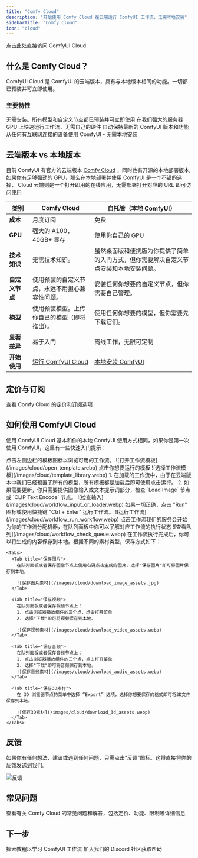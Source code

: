 ```yaml
---
title: "Comfy Cloud"
description: "开始使用 Comfy Cloud 在云端运行 ComfyUI 工作流，无需本地安装"
sidebarTitle: "Comfy Cloud"
icon: "cloud"
---
```


<Card title="访问 Comfy Cloud" icon="cloud" href="https://comfy.org/cloud">
  点击此处直接访问 ComfyUI Cloud
</Card>

## 什么是 Comfy Cloud？

ComfyUI Cloud 是 ComfyUI 的云端版本，具有与本地版本相同的功能。一切都已预装并可立即使用。

### 主要特性

<CardGroup cols={2}>
  <Card title="零配置" icon="bolt">
    无需安装。所有模型和自定义节点都已预装并可立即使用
  </Card>
  
  <Card title="强大的 GPU" icon="microchip">
    在我们强大的服务器 GPU 上快速运行工作流，无需自己的硬件
  </Card>
  
  <Card title="始终保持最新" icon="arrows-rotate">
    自动保持最新的 ComfyUI 版本和功能
  </Card>
  
  <Card title="随处访问" icon="globe">
    从任何有互联网连接的设备使用 ComfyUI - 无需本地安装
  </Card>
</CardGroup>

## 云端版本 vs 本地版本

目前 ComfyUI 有官方的云端版本 [Comfy Cloud](https://comfy.org/cloud) ，同时也有开源的本地部署版本, 如果你有足够强劲的 GPU，那么在本地部署并使用 ComfyUI 是一个不错的选择， Cloud 云端则是一个打开即用的在线应用，无需部署打开对应的 URL 即可访问使用

| 类别 | Comfy Cloud | 自托管（本地 ComfyUI） |
|------|-------------|----------------------|
| **成本** | 月度订阅 | 免费 |
| **GPU** | 强大的 A100，40GB+ 显存 | 使用你自己的 GPU |
| **技术知识** | 无需技术知识。 | 虽然桌面版和便携版为你提供了简单的入门方式，但你需要解决自定义节点安装和本地安装问题。 |
| **自定义节点** | 使用预装的自定义节点，永远不用担心兼容性问题。 | 安装任何你想要的自定义节点，但你需要自己管理。 |
| **模型** | 使用预装模型。上传你自己的模型（即将推出）。 | 使用任何你想要的模型，但你需要先下载它们。 |
| **显著差异** | 易于入门 | 离线工作，无限可定制 |
| **开始使用** | [运行 ComfyUI Cloud](https://comfy.org/cloud) | [本地安装 ComfyUI](/zh-CN/installation/system_requirements) |

## 定价与订阅

<Card title="查看定价" icon="tag" href="https://comfy.org/cloud">
  查看 Comfy Cloud 的定价和订阅选项
</Card>

## 如何使用 ComfyUI Cloud 

使用 ComfyUI Cloud 基本和你的本地 ComfyUI 使用方式相同，如果你是第一次使用 ComfyUI，这里有一些快速入门提示：

<Steps>
  <Step title="选择一个模板">
    点击左侧边栏的模板图标以浏览可用的工作流。
    ![打开工作流模板](/images/cloud/open_template.webp)
  </Step>
  
  <Step title="选择你要运行的工作流">
    点击你想要运行的模板
    ![选择工作流模板](/images/cloud/template_library.webp)
  </Step>
  
  <Step title="更新模板的输入">
    1. 在加载的工作流中，由于在云端版本中我们已经预置了所有的模型，所有模板都是加载后即可使用点击运行。
    2. 如果需要更新，你只需要提供图像输入或文本提示词部分，检查 `Load Image` 节点或 `CLIP Text Encode` 节点。
    ![检查输入](/images/cloud/workflow_input_or_loader.webp)
  </Step>
  
  <Step title="运行你的工作流">
    如果一切正确，点击 "Run" 图标或使用快捷键 "Ctrl + Enter" 运行工作流。
    ![运行工作流](/images/cloud/workflow_run_workflow.webp)
  </Step>

  <Step title="查看输出">
    点击工作流我们的服务会开始为你的工作流分配机器，在队列面板中你可以了解对应工作流的执行状态
    ![查看队列](/images/cloud/workflow_check_queue.webp)
  </Step>

  <Step title="保存内容到本地">
    在工作流执行完成后，你可以将生成的内容保存到本地。根据不同的素材类型，保存方式如下：
    
    <Tabs>
      <Tab title="保存图片">
        在队列面板或者保存图像节点上使用右键点击生成的图片，选择"保存图片"即可将图片保存到本地。
        
        ![保存图片素材](/images/cloud/download_image_assets.jpg)
      </Tab>
      
      <Tab title="保存视频">
        在队列面板或者保存视频节点上：
        1. 点击浏览器播放组件的三个点，点击打开菜单
        2. 选择"下载"即可将视频保存到本地。
        
        ![保存视频素材](/images/cloud/download_video_assets.webp)
      </Tab>
      
      <Tab title="保存音频">
        在队列面板或者保存音频节点上：
        1. 点击浏览器播放组件的三个点，点击打开菜单
        2. 选择"下载"即可将音频保存到本地。        
        ![保存音频素材](/images/cloud/download_audio_assets.webp)
      </Tab>
      
      <Tab title="保存3D素材">
        在 3D 浏览器节点的菜单中选择 “Export” 选项，选择你想要保存的格式即可将3D文件保存到本地。
        
        ![保存3D素材](/images/cloud/download_3d_assets.webp)
      </Tab>
    </Tabs>
  </Step>
</Steps>

## 反馈

如果你有任何想法、建议或遇到任何问题，只需点击"反馈"图标。这将直接将你的反馈发送到我们。

![反馈](/images/cloud/feedback.webp)

## 常见问题

<Card title="查看常见问题" icon="circle-question" href="https://comfy.org/cloud">
  查看有关 Comfy Cloud 的常见问题和解答，包括定价、功能、限制等详细信息
</Card>

## 下一步

<CardGroup cols={2}>
  <Card title="教程" icon="book" href="/zh-CN/tutorials/basic/text-to-image">
    探索教程以学习 ComfyUI 工作流
  </Card>
  
  <Card title="支持" icon="life-ring" href="https://discord.com/invite/comfyorg">
    加入我们的 Discord 社区获取帮助
  </Card>
</CardGroup>
